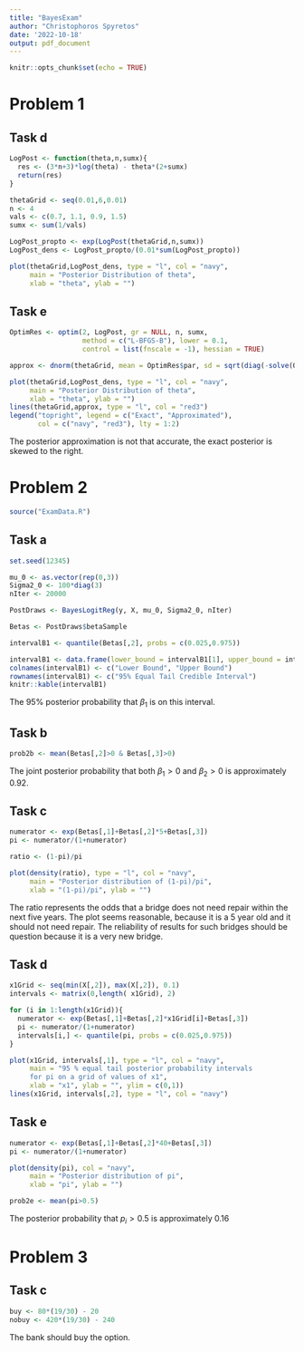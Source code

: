 ```yaml
---
title: "BayesExam"
author: "Christophoros Spyretos"
date: '2022-10-18'
output: pdf_document
---
```


```r
knitr::opts_chunk$set(echo = TRUE)
```

# Problem 1

## Task d

```r
LogPost <- function(theta,n,sumx){
  res <- (3*n+3)*log(theta) - theta*(2+sumx)
  return(res)
}

thetaGrid <- seq(0.01,6,0.01)
n <- 4
vals <- c(0.7, 1.1, 0.9, 1.5)
sumx <- sum(1/vals)

LogPost_propto <- exp(LogPost(thetaGrid,n,sumx))
LogPost_dens <- LogPost_propto/(0.01*sum(LogPost_propto))

plot(thetaGrid,LogPost_dens, type = "l", col = "navy",
     main = "Posterior Distribution of theta",
     xlab = "theta", ylab = "")
```

## Task e

```r
OptimRes <- optim(2, LogPost, gr = NULL, n, sumx,
                  method = c("L-BFGS-B"), lower = 0.1,
                  control = list(fnscale = -1), hessian = TRUE)

approx <- dnorm(thetaGrid, mean = OptimRes$par, sd = sqrt(diag(-solve(OptimRes$hessian))))

plot(thetaGrid,LogPost_dens, type = "l", col = "navy",
     main = "Posterior Distribution of theta",
     xlab = "theta", ylab = "")
lines(thetaGrid,approx, type = "l", col = "red3")
legend("topright", legend = c("Exact", "Approximated"), 
       col = c("navy", "red3"), lty = 1:2)
```

The posterior approximation is not that accurate, the exact posterior is skewed to the right.

# Problem 2

```r
source("ExamData.R")
```

## Task a

```r
set.seed(12345)

mu_0 <- as.vector(rep(0,3))
Sigma2_0 <- 100*diag(3)
nIter <- 20000

PostDraws <- BayesLogitReg(y, X, mu_0, Sigma2_0, nIter)
```

```r
Betas <- PostDraws$betaSample
```

```r
intervalB1 <- quantile(Betas[,2], probs = c(0.025,0.975))

intervalB1 <- data.frame(lower_bound = intervalB1[1], upper_bound = intervalB1[2])
colnames(intervalB1) <- c("Lower Bound", "Upper Bound")
rownames(intervalB1) <- c("95% Equal Tail Credible Interval")
knitr::kable(intervalB1)
```

The 95% posterior probability that $\beta_1$ is on this interval.

## Task b

```r
prob2b <- mean(Betas[,2]>0 & Betas[,3]>0)
```

The joint posterior probability that both $\beta_1 > 0$ and $\beta_2 > 0$  is approximately 0.92.

## Task c

```r
numerator <- exp(Betas[,1]+Betas[,2]*5+Betas[,3])
pi <- numerator/(1+numerator)

ratio <- (1-pi)/pi

plot(density(ratio), type = "l", col = "navy", 
     main = "Posterior distribution of (1-pi)/pi",
     xlab = "(1-pi)/pi", ylab = "")
```

The ratio represents the odds that a bridge does not need repair within the next five years. The plot seems reasonable, because it is a 5 year old and it should not need repair. The reliability of results for such bridges should be question because it is a very new bridge.

## Task d

```r
x1Grid <- seq(min(X[,2]), max(X[,2]), 0.1)
intervals <- matrix(0,length( x1Grid), 2)

for (i in 1:length(x1Grid)){
  numerator <- exp(Betas[,1]+Betas[,2]*x1Grid[i]+Betas[,3])
  pi <- numerator/(1+numerator)
  intervals[i,] <- quantile(pi, probs = c(0.025,0.975))
}

plot(x1Grid, intervals[,1], type = "l", col = "navy",
     main = "95 % equal tail posterior probability intervals 
     for pi on a grid of values of x1",
     xlab = "x1", ylab = "", ylim = c(0,1))
lines(x1Grid, intervals[,2], type = "l", col = "navy")
```

## Task e

```r
numerator <- exp(Betas[,1]+Betas[,2]*40+Betas[,3])
pi <- numerator/(1+numerator)

plot(density(pi), col = "navy",
     main = "Posterior distribution of pi",
     xlab = "pi", ylab = "")

prob2e <- mean(pi>0.5)
```

The posterior probability that $p_i > 0.5$ is approximately 0.16

# Problem 3

## Task c

```r
buy <- 80*(19/30) - 20
nobuy <- 420*(19/30) - 240
````

The bank should buy the option.






